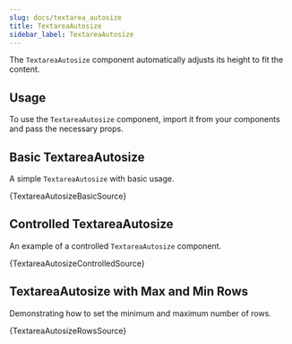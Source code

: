 ```yaml
---
slug: docs/textarea_autosize
title: TextareaAutosize
sidebar_label: TextareaAutosize
---
```


The `TextareaAutosize` component automatically adjusts its height to fit the content.

## Usage

To use the `TextareaAutosize` component, import it from your components and pass the necessary props.


## Basic TextareaAutosize

A simple `TextareaAutosize` with basic usage.


<CodeSample>
    <TextareaAutosizeBasicDemo/>
</CodeSample>

<CodeBlock language="tsx">{TextareaAutosizeBasicSource}</CodeBlock>

## Controlled TextareaAutosize

An example of a controlled `TextareaAutosize` component.


<CodeSample>
    <TextareaAutosizeControlledDemo/>
</CodeSample>

<CodeBlock language="tsx">{TextareaAutosizeControlledSource}</CodeBlock>

## TextareaAutosize with Max and Min Rows

Demonstrating how to set the minimum and maximum number of rows.


<CodeSample>
    <TextareaAutosizeRowsDemo/>
</CodeSample>

<CodeBlock language="tsx">{TextareaAutosizeRowsSource}</CodeBlock>
